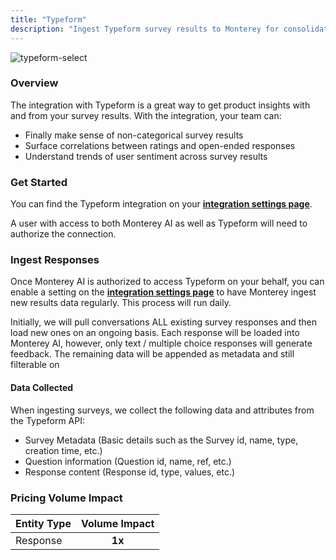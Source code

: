 ```yaml
---
title: "Typeform"
description: "Ingest Typeform survey results to Monterey for consolidation and analysis"
---
```


![typeform-select](/images/typeform-select.png)

### Overview

The integration with Typeform is a great way to get product insights with and from your survey results. With the integration, your team can:

- Finally make sense of non-categorical survey results
- Surface correlations between ratings and open-ended responses
- Understand trends of user sentiment across survey results

### Get Started

You can find the Typeform integration on your **[integration settings page](https://app.monterey.ai/w/default/settings/integrations/Typeform)**.

A user with access to both Monterey AI as well as Typeform will need to authorize the connection.

<Steps>
  <Step title='Go to "Settings"' />
  <Step title='Click "Integrations" in the navigation menu' />
  <Step title='Click "Typeform"' />
  <Step title='Click "Connect"' />
  <Step title="If necessary, log in to Typeform using the appropriate account" />
  <Step title="Review and approve the permissions requested" />
  <Step title="Once confirmed, you will be returned to Monterey AI, where you can toggle on survey ingestion" />
</Steps>

### Ingest Responses

Once Monterey AI is authorized to access Typeform on your behalf, you can enable a setting on the **[integration settings page](https://app.monterey.ai/w/default/settings/integrations/Typeform)** to have Monterey ingest new results data regularly. This process will run daily.

Initially, we will pull conversations ALL existing survey responses and then load new ones on an ongoing basis. Each response will be loaded into Monterey AI, however, only text / multiple choice responses will generate feedback. The remaining data will be appended as metadata and still filterable on

#### Data Collected

When ingesting surveys, we collect the following data and attributes from the Typeform API:

- Survey Metadata (Basic details such as the Survey id, name, type, creation time, etc.)
- Question information (Question id, name, ref, etc.)
- Response content (Response id, type, values, etc.)

### Pricing Volume Impact

| Entity Type | Volume Impact |
| :---------- | :-----------: |
| Response    |    **1x**     |
